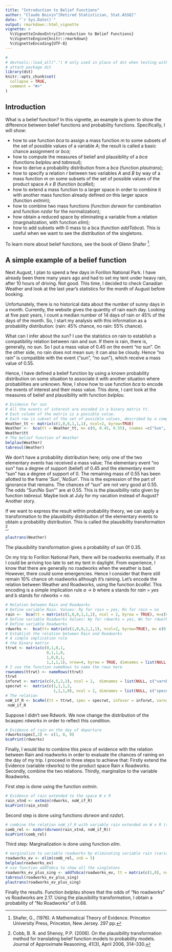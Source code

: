 ```yaml
---
title: "Introduction to Belief Functions"
author: "Claude Boivin^[Retired Statistician, Stat.ASSQ]"
date: "`r Sys.Date()`"
output: rmarkdown::html_vignette
vignette: >
  %\VignetteIndexEntry{Introduction to Belief Functions}
  %\VignetteEngine{knitr::rmarkdown}
  %\VignetteEncoding{UTF-8}
---
```


```r
#
# devtools::load_all(".") # only used in place of dst when testing with R-devel
# attach package dst
library(dst) 
knitr::opts_chunk$set(
  collapse = TRUE,
  comment = "#>"
)
```

## Introduction
What is a belief function? In this vignette, an example is given to show the difference between belief functions and probability functions. Specifically, I will show:

* how to use function *bca* to assign a mass function *m* to some subsets of the set of possible values of a variable *A*; the result is called a basic chance assignment or *bca*;
* how to compute the measures of belief and plausibility of a *bca* (functions *belplau* and *tabresul*);
* how to derive a probability distribution from a *bca* (function *plautrans*);
* how to specify a relation *r* between two variables *A* and *B* by way of a mass function *m* on some subsets of the set of possible values of the product space *A x B* (function *bcaRel*);
* how to extend a mass function to a larger space in order to combine it with another mass function already defined on this larger space (function *extmin*);
* how to combine two mass functions (function *dsrwon* for combination and function *nzdsr* for the normalization);
* how obtain a reduced space by eliminating a variable from a relation (marginalization, with function *elim*);
* how to add subsets with 0 mass to a bca (function *addTobca*). This is useful when we want to see the distribution of the singletons.

To learn more about belief functions, see the book of Glenn Shafer ^[Shafer, G., (1976). A Mathematical Theory of Evidence. Princeton University Press, Princeton, New Jersey. 297 pp.]. 

## A simple example of a belief function

Next August, I plan to spend a few days in Forillon National Park. I have already been there many years ago and had to set my tent under  heavy rain, after 10 hours of driving. Not good. This time, I decided to check Canadian Weather and look at the last year's statistics for the month of August before booking.

Unfortunately, there is no historical data about the number of sunny days in a month. Currently, the website gives the quantity of rain each day. Looking at five past years, I count a median number of 14 days of rain or 45% of the days of the month. So, I start my analysis with this information as a probability distribution: (rain: 45% chance, no rain: 55% chance).

What can I infer about the sun? I use the statistics on rain to establish a compatibility relation between rain and sun. If there is rain, there is, generally, no sun. So I put a mass value of 0.45 on the event "no sun". On the other side, no rain does not mean sun; it can also be cloudy. Hence "no rain" is compatible with the event {"sun", "no sun"}, which receive a mass value of 0.55.

Hence, I have defined a belief function by using a known probability distribution on some situation to associate it with another situation where probabilities are unknown. Now, I show how to use function *bca* to encode the events of interest and their mass value. This done, I cant look at the measures of belief and plausibility with function *belplau*.


```r
# Evidence for sun
# All the events of interest are encoded in a binary matrix tt.  
# Each column of the matrix is a possible value. 
# Each row is subset of the set of possible values, described by a complete disjunctive coding
Weather_tt <- matrix(c(1,0,0,1,1,1), ncol=2, byrow=TRUE)
Weather <-  bca(tt = Weather_tt, m= c(0, 0.45, 0.55), cnames =c("Sun", "NoSun"), varnames = "Weather", idvar = 1)
Weather$tt
# The belief function of Weather
belplau(Weather)
tabresul(Weather)
```
We don't have a probability distribution here; only one of the two elementary events has received a mass value; The elementary  event "no sun" has a degree of support (belief) of 0.45 and the elementary  event "sun" has a degree of support of 0. The remaining mass of 0.55 has been allotted to the frame ${'Sun', 'NoSun'}$. This is the expression of the part of ignorance that remains. The chances of "sun" are not very good at 0.55. The odds "Sun/No Sun"" are at 0.55. This is the plausibility ratio  given by function *tabresul*. Maybe look at July for my vacation instead of August? Another story. 

If we want to express the result within probability theory, we can apply a transformation to the plausibility distribution of the elementary events to obtain a probability distribution. This is called the plausibility transformation ^[Cobb, B. R. and Shenoy, P.P. (2006). On the plausibility transformation method for translating belief function models to probability models. Journal of Approximate Reasoning, 41(3), April 2006, 314--330.].

```r
plautrans(Weather)
```
The plausibility transformation gives a probability of sun 0f 0.35. 

On my trip to Forillon National Park, there will be roadworks eventually. If so I could be arriving too late to set my tent in daylight. From experience, I know that there are generally no roadworks when the weather is bad. However, there could some emergencies. Hence I consider that there still remain 10% chance oh roadworks although it's raining. Let's encode the relation between Weather and Roadworks, using the function *bcaRel*. This encoding is a simple implication rule *a -> b* where a stands for *rain = yes* and b stands for *rdworks = no*.

```r
# Relation between Rain and Roadworks
# Define variable Rain. Values: Ry for rain = yes, Rn for rain = no
rain <-  bca(tt = matrix(c(1,0,0,1,1,1), ncol = 2, byrow = TRUE), m=c(0,0, 1), cnames=c("Ry", "Rn"),  varnames = "Rain", idvar = 5)
# Define variable Roadworks Values: Wy for rdworks = yes, Wn for rdworks = no
# Define variable Roadworks
rdworks <-  bca(tt= matrix(c(1,0,0,1,1,1), ncol=2, byrow=TRUE), m= c(0, 0, 1), cnames =c("Wy", "Wn"), varnames = "RdWorks", idvar = 4)
# Establish the relation between Rain and Roadworks
# A simple implication rule
# the binary matrix
ttrwt <- matrix(c(0,1,0,1,
                  0,1,1,0,
                  1,0,0,1,
                  1,1,1,1), nrow=4, byrow = TRUE, dimnames = list(NULL, c("Wy", "Wn", "Ry", "Rn")) )
# I use the function nameRows to name the rows here
rownames(ttrwt) <- nameRows(ttrwt)
ttrwt
inforwt <- matrix(c(4,5,2,2), ncol = 2,  dimnames = list(NULL, c("varnb", "size")) )
specrwt <-  matrix(c(1,1,1,2,
                     1,1,1,0), ncol = 2, dimnames = list(NULL, c("specnb", "mass"))) 
# The relation
noW_if_R <- bcaRel(tt = ttrwt, spec = specrwt, infovar = inforwt, varnames = c("RdWorks", "Rain"), relnb = 1)
 noW_if_R
```

Suppose I didn't see Rdwork.  We now change the distribution of the bcaspec *rdworks* in order to reflect this condition.
```r
# Evidence of rain on the day of departure
rdworks$spec[,2] <- c(1, 0, 0)
bcaPrint(rdworks)
```
Finally, I would like to combine this piece of evidence with the relation between Rain and roadworks in order to evaluate the chances of raining on the day of my trip. I proceed in three steps to achieve that:
Firstly extend the Evidence (variable rdworks) to the product space Rain x Roadworks.
Secondly, combine the two relations.
Thirdly, marginalize to the variable Roadworks.

First step is done using the function *extmin*.
```r
# Evidence of rain extended to the space W x R
rain_xtnd <- extmin(rdworks, noW_if_R)
bcaPrint(rain_xtnd)
```
Second step is done using functions *dsrwon* and *nzdsr*).
```r
# combine the relation noW_if_R with variable rain extended on W x R (rain_xtnd)
comb_rel <- nzdsr(dsrwon(rain_xtnd, noW_if_R))
bcaPrint(comb_rel)
```
Third step: Marginalization is done using function *elim*.
```r
# marginalize to variable roadworks by eliminating variable rain (variable nb = 5)
roadworks_ev <- elim(comb_rel, xnb = 5)
belplau(roadworks_ev)
# use function addTobca to show all the singletons
roadworks_ev_plus_sing <- addTobca(roadworks_ev, tt = matrix(c(1,0), ncol = 2))
tabresul(roadworks_ev_plus_sing)
plautrans(roadworks_ev_plus_sing)
```
Finally the results. Function *belplau* shows that the odds of "No roadworks" vs Roadworks are 2.17. Using the plausibility transformation, I obtain a probability of "No Roadworks" of 0.68.